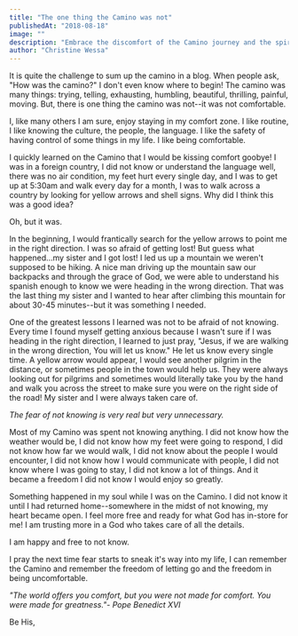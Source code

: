 ```yaml
---
title: "The one thing the Camino was not"
publishedAt: "2018-08-18"
image: ""
description: "Embrace the discomfort of the Camino journey and the spiritual freedom found in letting go and trusting in God's guidance."
author: "Christine Wessa"
---
```


It is quite the challenge to sum up the camino in a blog. When people ask, "How was the camino?" I don't even know where to begin! The camino was many things: trying, telling, exhausting, humbling, beautiful, thrilling, painful, moving. But, there is one thing the camino was not--it was not comfortable.

I, like many others I am sure, enjoy staying in my comfort zone. I like routine, I like knowing the culture, the people, the language. I like the safety of having control of some things in my life. I like being comfortable.

I quickly learned on the Camino that I would be kissing comfort goobye! I was in a foreign country, I did not know or understand the language well, there was no air condition, my feet hurt every single day, and I was to get up at 5:30am and walk every day for a month, I was to walk across a country by looking for yellow arrows and shell signs. Why did I think this was a good idea?

Oh, but it was.

In the beginning, I would frantically search for the yellow arrows to point me in the right direction. I was so afraid of getting lost! But guess what happened...my sister and I got lost! I led us up a mountain we weren't supposed to be hiking. A nice man driving up the mountain saw our backpacks and through the grace of God, we were able to understand his spanish enough to know we were heading in the wrong direction. That was the last thing my sister and I wanted to hear after climbing this mountain for about 30-45 minutes--but it was something I needed.

One of the greatest lessons I learned was not to be afraid of not knowing. Every time I found myself getting anxious because I wasn't sure if I was heading in the right direction, I learned to just pray, "Jesus, if we are walking in the wrong direction, You will let us know." He let us know every single time. A yellow arrow would appear, I would see another pilgrim in the distance, or sometimes people in the town would help us. They were always looking out for pilgrims and sometimes would literally take you by the hand and walk you across the street to make sure you were on the right side of the road! My sister and I were always taken care of.

_The fear of not knowing is very real but very unnecessary._

Most of my Camino was spent not knowing anything. I did not know how the weather would be, I did not know how my feet were going to respond, I did not know how far we would walk, I did not know about the people I would encounter, I did not know how I would communicate with people, I did not know where I was going to stay, I did not know a lot of things. And it became a freedom I did not know I would enjoy so greatly.

Something happened in my soul while I was on the Camino. I did not know it until I had returned home--somewhere in the midst of not knowing, my heart became open. I feel more free and ready for what God has in-store for me! I am trusting more in a God who takes care of all the details.

I am happy and free to not know.

I pray the next time fear starts to sneak it's way into my life, I can remember the Camino and remember the freedom of letting go and the freedom in being uncomfortable.

_"The world offers you comfort, but you were not made for comfort. You were made for greatness."- Pope Benedict XVI_

Be His,
